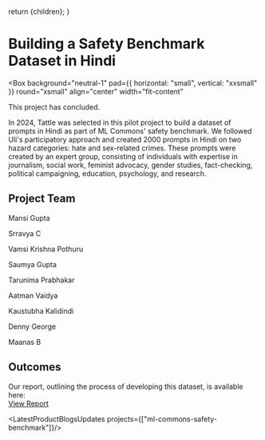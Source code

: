 
  return <DefaultLayoutNarrow>{children}</DefaultLayoutNarrow>;
}


# Building a Safety Benchmark Dataset in Hindi

<Box 
  background="neutral-1" 
  pad={{ horizontal: "small", vertical: "xxsmall" }} 
  round="xsmall" 
  align="center"
  width="fit-content"
>
  <Text size="small">This project has concluded.</Text>
</Box>


In 2024, Tattle was selected in this pilot project to build a dataset of prompts in Hindi as part of ML Commons' safety benchmark.
We followed Uli's participatory approach and created 2000 prompts in Hindi on two hazard categories: hate and sex-related crimes.
These prompts were created by an expert group, consisting of individuals with expertise in journalism, social work, feminist advocacy, 
gender studies, fact-checking, political campaigning, education, psychology, and research.

## Project Team
<div class="grid grid-cols-3 gap-4">
  <p>Mansi Gupta</p>
  <p>Srravya C</p>
  <p>Vamsi Krishna Pothuru</p>
  <p>Saumya Gupta</p>
  <p>Tarunima Prabhakar</p>
  <p>Aatman Vaidya</p>
  <p>Kaustubha Kalidindi</p>
  <p>Denny George</p>
  <p>Maanas B</p>
</div>

## Outcomes
Our report, outlining the process of developing this dataset, is available here:  
[View Report](https://drive.google.com/file/d/1OKpZ7qqT6hjbzaeUC7UnBF1oCTn7c70z/view)

<LatestProductBlogsUpdates projects={["ml-commons-safety-benchmark"]}/>
